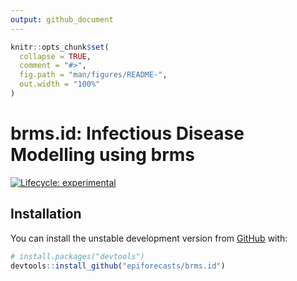 ```yaml
---
output: github_document
---
```


<!-- README.md is generated from README.Rmd. Please edit that file -->

```r
knitr::opts_chunk$set(
  collapse = TRUE,
  comment = "#>",
  fig.path = "man/figures/README-",
  out.width = "100%"
)
```

# brms.id: Infectious Disease Modelling using brms

[![Lifecycle: experimental](https://img.shields.io/badge/lifecycle-experimental-orange.svg)](https://www.tidyverse.org/lifecycle/#experimental)

## Installation

You can install the unstable development version from [GitHub](https://github.com/) with:

``` r
# install.packages("devtools")
devtools::install_github("epiforecasts/brms.id")
```

